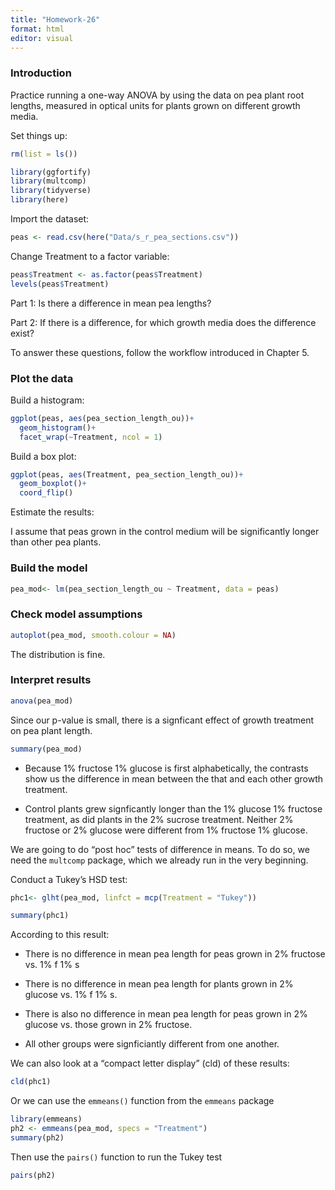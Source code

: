```yaml
---
title: "Homework-26"
format: html
editor: visual
---
```


### Introduction

Practice running a one-way ANOVA by using the data on pea plant root lengths, measured in optical units for plants grown on different growth media.

Set things up:

```r
rm(list = ls())

library(ggfortify)
library(multcomp)
library(tidyverse)
library(here)
```

Import the dataset:

```r
peas <- read.csv(here("Data/s_r_pea_sections.csv"))
```

Change Treatment to a factor variable:

```r
peas$Treatment <- as.factor(peas$Treatment)
levels(peas$Treatment)
```

Part 1: Is there a difference in mean pea lengths?

Part 2: If there is a difference, for which growth media does the difference exist?

To answer these questions, follow the workflow introduced in Chapter 5.

### Plot the data

Build a histogram:

```r
ggplot(peas, aes(pea_section_length_ou))+
  geom_histogram()+
  facet_wrap(~Treatment, ncol = 1)
```

Build a box plot:

```r
ggplot(peas, aes(Treatment, pea_section_length_ou))+
  geom_boxplot()+
  coord_flip()
```

Estimate the results:

I assume that peas grown in the control medium will be significantly longer than other pea plants.

### Build the model


```r
pea_mod<- lm(pea_section_length_ou ~ Treatment, data = peas)
```

### Check model assumptions

```r
autoplot(pea_mod, smooth.colour = NA)
```

The distribution is fine. 

### Interpret results

```r
anova(pea_mod)
```

Since our p-value is small, there is a signficant effect of growth treatment on pea plant length.


```r
summary(pea_mod)
```

- Because 1% fructose 1% glucose is first alphabetically, the contrasts show us the difference in mean between the that and each other growth treatment.

- Control plants grew signficantly longer than the 1% glucose 1% fructose treatment, as did plants in the 2% sucrose treatment. Neither 2% fructose or 2% glucose were different from 1% fructose 1% glucose.


We are going to do "post hoc" tests of difference in means. To do so, we need the `multcomp` package, which we already run in the very beginning.

Conduct a Tukey's HSD test:

```r
phc1<- glht(pea_mod, linfct = mcp(Treatment = "Tukey"))

summary(phc1)
```

According to this result: 

- There is no difference in mean pea length for peas grown in 2% fructose vs. 1% f 1% s

- There is no difference in mean pea length for plants grown in 2% glucose vs. 1% f 1% s. 

- There is also no difference in mean pea length for peas grown in 2% glucose vs. those grown in 2% fructose. 

- All other groups were signficiantly different from one another.

We can also look at a "compact letter display" (cld) of these results:

```r
cld(phc1)
```

Or we can use the `emmeans()` function from the `emmeans` package

```r
library(emmeans)
ph2 <- emmeans(pea_mod, specs = "Treatment")
summary(ph2)
```

Then use the `pairs()` function to run the Tukey test

```r
pairs(ph2)
```

